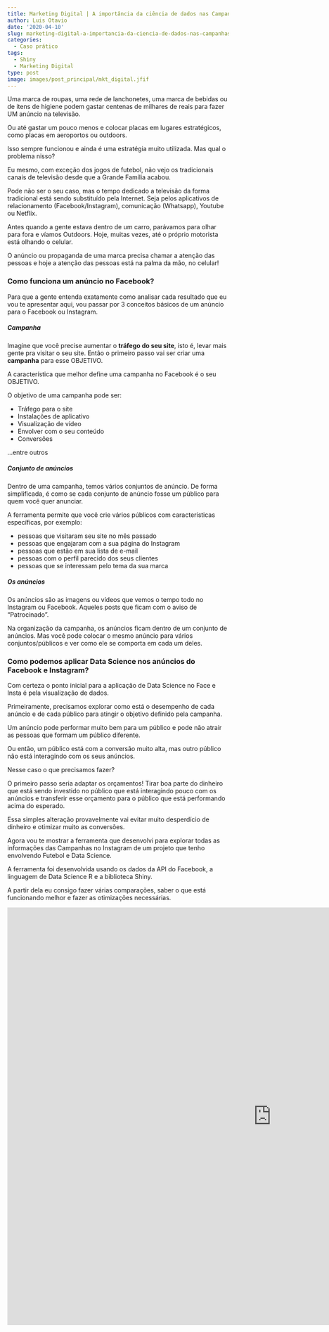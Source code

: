 ```yaml
---
title: Marketing Digital | A importância da ciência de dados nas Campanhas do Facebook e Instagram
author: Luis Otavio
date: '2020-04-10'
slug: marketing-digital-a-importancia-da-ciencia-de-dados-nas-campanhas-facebook-instagram
categories:
  - Caso prático
tags:
  - Shiny
  - Marketing Digital
type: post
image: images/post_principal/mkt_digital.jfif
---
```


Uma marca de roupas, uma rede de lanchonetes, uma marca de bebidas ou de itens de higiene podem gastar centenas de milhares de reais para fazer UM anúncio na televisão. 

Ou até gastar um pouco menos e colocar placas em lugares estratégicos, como placas em aeroportos ou outdoors.

Isso sempre funcionou e ainda é uma estratégia muito utilizada. Mas qual o problema nisso?

Eu mesmo, com exceção dos jogos de futebol, não vejo os tradicionais canais de televisão desde que a Grande Família acabou.

Pode não ser o seu caso, mas o tempo dedicado a televisão da forma tradicional está sendo substituído pela Internet. Seja pelos aplicativos de relacionamento (Facebook/Instagram), comunicação (Whatsapp), Youtube ou Netflix.

Antes quando a gente estava dentro de um carro, parávamos para olhar para fora e víamos Outdoors. Hoje, muitas vezes, até o próprio motorista está olhando o celular.

O anúncio ou propaganda de uma marca precisa chamar a atenção das pessoas e hoje a atenção das pessoas está na palma da mão, no celular!

### Como funciona um anúncio no Facebook?

Para que a gente entenda exatamente como analisar cada resultado que eu vou te apresentar aqui, vou passar por 3 conceitos básicos de um anúncio para o Facebook ou Instagram.

##### Campanha

Imagine que você precise aumentar o **tráfego do seu site**, isto é, levar mais gente pra visitar o seu site. Então o primeiro passo vai ser criar uma **campanha** para esse OBJETIVO.

A característica que melhor define uma campanha no Facebook é o seu OBJETIVO.

O objetivo de uma campanha pode ser:

- Tráfego para o site
- Instalações de aplicativo
- Visualização de vídeo
- Envolver com o seu conteúdo
- Conversões

...entre outros

##### Conjunto de anúncios

Dentro de uma campanha, temos vários conjuntos de anúncio. De forma simplificada, é como se cada conjunto de anúncio fosse um público para quem você quer anunciar.

A ferramenta permite que você crie vários públicos com características específicas, por exemplo:

- pessoas que visitaram seu site no mês passado
- pessoas que engajaram com a sua página do Instagram
- pessoas que estão em sua lista de e-mail
- pessoas com o perfil parecido dos seus clientes
- pessoas que se interessam pelo tema da sua marca

##### Os anúncios

Os anúncios são as imagens ou vídeos que vemos o tempo todo no Instagram ou Facebook. Aqueles posts que ficam com o aviso de "Patrocinado".

Na organização da campanha, os anúncios ficam dentro de um conjunto de anúncios. Mas você pode colocar o mesmo anúncio para vários conjuntos/públicos e ver como ele se comporta em cada um deles.

### Como podemos aplicar Data Science nos anúncios do Facebook e Instagram?

Com certeza o ponto inicial para a aplicação de Data Science no Face e Insta é pela visualização de dados.

Primeiramente, precisamos explorar como está o desempenho de cada anúncio e de cada público para atingir o objetivo definido pela campanha.

Um anúncio pode performar muito bem para um público e pode não atrair as pessoas que formam um público diferente.

Ou então, um público está com a conversão muito alta, mas outro público não está interagindo com os seus anúncios.

Nesse caso o que precisamos fazer?

O primeiro passo seria adaptar os orçamentos! Tirar boa parte do dinheiro que está sendo investido no público que está interagindo pouco com os anúncios e transferir esse orçamento para o público que está performando acima do esperado.

Essa simples alteração provavelmente vai evitar muito desperdício de dinheiro e otimizar muito as conversões.

Agora vou te mostrar a ferramenta que desenvolvi para explorar todas as informações das Campanhas no Instagram de um projeto que tenho envolvendo Futebol e Data Science.

A ferramenta foi desenvolvida usando os dados da API do Facebook, a linguagem de Data Science R e a biblioteca Shiny.

A partir dela eu consigo fazer várias comparações, saber o que está funcionando melhor e fazer as otimizações necessárias.

<iframe src="https://luisotavio.info/shiny/facebook-ads/" width=1200 height=950 frameborder=0"></iframe>

